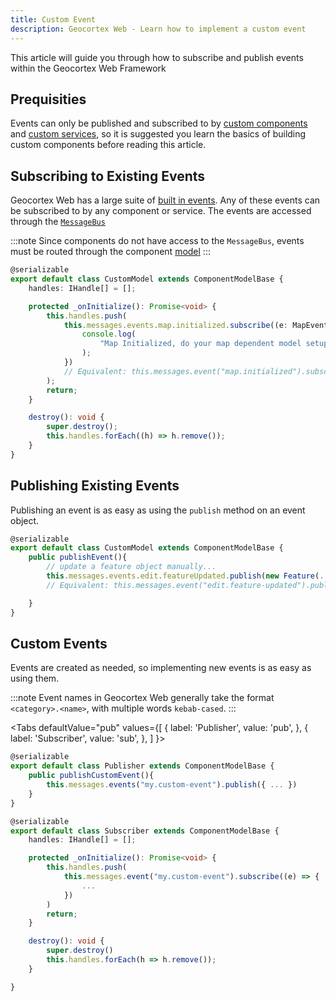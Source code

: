 ```yaml
---
title: Custom Event
description: Geocortex Web - Learn how to implement a custom event
---
```



This article will guide you through how to subscribe and publish events within the Geocortex Web Framework

## Prequisities

Events can only be published and subscribed to by [custom components](implement-component-with-ui.mdx) and [custom services](implement-service.mdx), so it is suggested you learn the basics of building custom components before reading this article.

## Subscribing to Existing Events

Geocortex Web has a large suite of [built in events](api-events.mdx). Any of these events can be subscribed to by any component or service. The events are accessed through the [`MessageBus`](TODO-api-concepts)

:::note
Since components do not have access to the `MessageBus`, events must be routed through the component [model](concepts-components-services.mdx#models)
:::

```ts
@serializable
export default class CustomModel extends ComponentModelBase {
    handles: IHandle[] = [];

    protected _onInitialize(): Promise<void> {
        this.handles.push(
            this.messages.events.map.initialized.subscribe((e: MapEvent) => {
                console.log(
                    "Map Initialized, do your map dependent model setup here."
                );
            })
            // Equivalent: this.messages.event("map.initialized").subscribe
        );
        return;
    }

    destroy(): void {
        super.destroy();
        this.handles.forEach((h) => h.remove());
    }
}
```

## Publishing Existing Events

Publishing an event is as easy as using the `publish` method on an event object.

```ts
@serializable
export default class CustomModel extends ComponentModelBase {
    public publishEvent(){
        // update a feature object manually...
        this.messages.events.edit.featureUpdated.publish(new Feature(...))
        // Equivalent: this.messages.event("edit.feature-updated").publish

    }
}
```

## Custom Events

Events are created as needed, so implementing new events is as easy as using them.

:::note
Event names in Geocortex Web generally take the format `<category>.<name>`, with multiple words `kebab-cased`.
:::

<Tabs
  defaultValue="pub"
  values={[
    { label: 'Publisher', value: 'pub', },
    { label: 'Subscriber', value: 'sub', },
  ]
}>
<TabItem value="pub">

```ts
@serializable
export default class Publisher extends ComponentModelBase {
    public publishCustomEvent(){
        this.messages.events("my.custom-event").publish({ ... })
    }
}
```

</TabItem>
<TabItem value="sub">

```ts
@serializable
export default class Subscriber extends ComponentModelBase {
    handles: IHandle[] = [];

    protected _onInitialize(): Promise<void> {
        this.handles.push(
            this.messages.event("my.custom-event").subscribe((e) => {
                ...
            })
        )
        return;
    }

    destroy(): void {
        super.destroy()
        this.handles.forEach(h => h.remove());
    }

}
```

</TabItem>
</Tabs>
